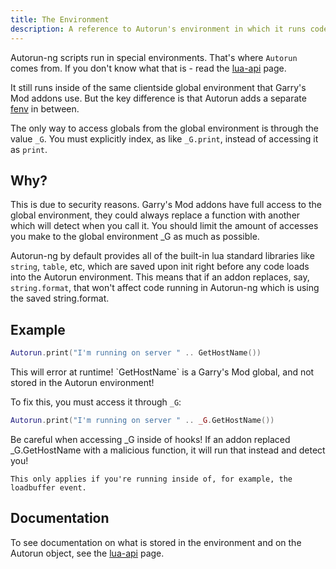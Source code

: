 ```yaml
---
title: The Environment
description: A reference to Autorun's environment in which it runs code.
---
```



Autorun-ng scripts run in special environments. That's where `Autorun` comes from. If you don't know what that is - read the [lua-api](/reference/lua-api) page.

It still runs inside of the same clientside global environment that Garry's Mod addons use. But the key difference is that Autorun adds a separate [fenv](https://www.lua.org/pil/14.3.html) in between.

The only way to access globals from the global environment is through the value `_G`. You must explicitly index, as like `_G.print`, instead of accessing it as `print`.

## Why?

This is due to security reasons. Garry's Mod addons have full access to the global environment, they could always replace a function with another which will detect when you call it.
You should limit the amount of accesses you make to the global environment _G as much as possible.

Autorun-ng by default provides all of the built-in lua standard libraries like `string`, `table`, etc, which are saved upon init right before any code loads into the Autorun environment.
This means that if an addon replaces, say, `string.format`, that won't affect code running in Autorun-ng which is using the saved string.format.

## Example

```lua
Autorun.print("I'm running on server " .. GetHostName())
```

<Aside type="danger">
    This will error at runtime!
    `GetHostName` is a Garry's Mod global, and not stored in the Autorun environment!
</Aside>

To fix this, you must access it through `_G`:

```lua
Autorun.print("I'm running on server " .. _G.GetHostName())
```

<Aside type="caution">
    Be careful when accessing _G inside of hooks!
    If an addon replaced _G.GetHostName with a malicious function, it will run that instead and detect you!

    This only applies if you're running inside of, for example, the loadbuffer event.
</Aside>

## Documentation

To see documentation on what is stored in the environment and on the Autorun object, see the [lua-api](/reference/lua-api) page.
